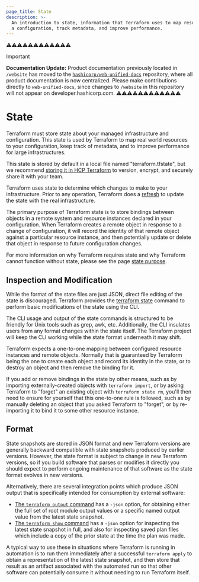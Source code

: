 ```yaml
---
page_title: State
description: >-
  An introduction to state, information that Terraform uses to map resources to
  a configuration, track metadata, and improve performance.
---
```


⚠️⚠️⚠️⚠️⚠️⚠️⚠️⚠️⚠️⚠️⚠️⚠️
> [!IMPORTANT]  
> **Documentation Update:** Product documentation previously located in `/website` has moved to the [`hashicorp/web-unified-docs`](https://github.com/hashicorp/web-unified-docs) repository, where all product documentation is now centralized. Please make contributions directly to `web-unified-docs`, since changes to `/website` in this repository will not appear on developer.hashicorp.com.
⚠️⚠️⚠️⚠️⚠️⚠️⚠️⚠️⚠️⚠️⚠️⚠️


# State

Terraform must store state about your managed infrastructure and
configuration. This state is used by Terraform to map real world
resources to your configuration, keep track of metadata, and to improve
performance for large infrastructures.

This state is stored by default in a local file named "terraform.tfstate",
but we recommend [storing it in HCP Terraform](/terraform/cloud-docs/migrate)
to version, encrypt, and securely share it with your team.

Terraform uses state to determine which changes to make to your
infrastructure. Prior to any operation, Terraform does a
[refresh](/terraform/cli/commands/refresh) to update the state with the
real infrastructure.

The primary purpose of Terraform state is to store bindings between objects in
a remote system and resource instances declared in your configuration.
When Terraform creates a remote object in response to a change of configuration,
it will record the identity of that remote object against a particular
resource instance, and then potentially update or delete that object in
response to future configuration changes.

For more information on why Terraform requires state and why Terraform cannot
function without state, please see the page [state purpose](/terraform/language/state/purpose).

## Inspection and Modification

While the format of the state files are just JSON, direct file editing
of the state is discouraged. Terraform provides the
[terraform state](/terraform/cli/commands/state) command to perform
basic modifications of the state using the CLI.

The CLI usage and output of the state commands is structured to be
friendly for Unix tools such as grep, awk, etc. Additionally, the CLI
insulates users from any format changes within the state itself. The Terraform
project will keep the CLI working while the state format underneath it may
shift.

Terraform expects a one-to-one mapping between configured resource instances
and remote objects. Normally that is guaranteed by Terraform being the one
to create each object and record its identity in the state, or to destroy
an object and then remove the binding for it.

If you add or remove bindings in the state by other means, such as by importing
externally-created objects with `terraform import`, or by asking Terraform to
"forget" an existing object with `terraform state rm`, you'll then need to
ensure for yourself that this one-to-one rule is followed, such as by manually
deleting an object that you asked Terraform to "forget", or by re-importing it
to bind it to some other resource instance.

## Format

State snapshots are stored in JSON format and new Terraform versions are
generally backward compatible with state snapshots produced by earlier versions.
However, the state format is subject to change in new Terraform versions, so
if you build software that parses or modifies it directly you should expect
to perform ongoing maintenance of that software as the state format evolves
in new versions.

Alternatively, there are several integration points which produce JSON output
that is specifically intended for consumption by external software:

* [The `terraform output` command](/terraform/cli/commands/output)
  has a `-json` option, for obtaining either the full set of root module output
  values or a specific named output value from the latest state snapshot.
* [The `terraform show` command](/terraform/cli/commands/show) has a `-json`
  option for inspecting the latest state snapshot in full, and also for
  inspecting saved plan files which include a copy of the prior state at the
  time the plan was made.

A typical way to use these in situations where Terraform is running in
automation is to run them immediately after a successful `terraform apply`
to obtain a representation of the latest state snapshot, and then store that
result as an artifact associated with the automated run so that other software
can potentially consume it without needing to run Terraform itself.
